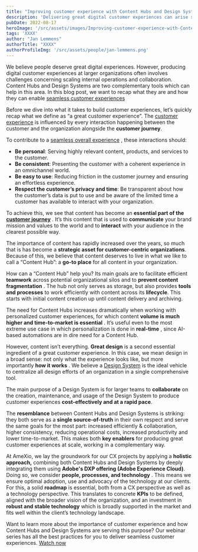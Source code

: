 ```yaml
---
title: "Improving customer experience with Content Hubs and Design Systems"
description: 'Delivering great digital customer experiences can arise some challenges, but Content Hubs and Design Systems can help you create a seamless and enjoyable customer journey.'
pubDate: 2022-08-17
heroImage: '/src/assets/images/Improving-customer-experience-with-Content-Hubs-and-Design-Systems.jpg'
tags: 'XXXX'
author: "Jan Lemmens"
authorTitle: "XXXX"
authorProfileImg: '/src/assets/people/jan-lemmens.png'
---
```



<LayoutSection backgroundColor="dark">
    <p>We believe people deserve great digital experiences. However, producing digital customer experiences at larger organizations often involves challenges concerning scaling internal operations and collaboration. Content Hubs and Design Systems are two complementary tools which can help in this area. In this blog post, we want to recap what they are and how they can enable <a href="ui-and-ux-achieving-consistency-across-digital-touchpoints.html" rel="noopener">seamless customer experiences</a></p>
</LayoutSection>

<LayoutSection>
    <p>Before we dive into what it takes to build customer experiences, let’s quickly recap what we define as “a great customer experience”. The <a href="../../services/" rel="noopener">customer experience</a> is influenced by every interaction happening between the customer and the organization alongside the <strong>customer journey</strong>.</p>
     <ContentImage loading="lazy" class='mx-auto shadow-xl shadow-primary/20 rounded-xl overflow-hidden'
            src='/src/assets/images/cxblog.png' 
            width="548"
            height="322"
    />
    <p>To contribute to a <a href="how-to-optimize-customer-experiences-at-scale.html" rel="noopener">seamless overall experience</a> , these interactions should:</p>
    <ul>
        <li><strong>Be personal</strong>: Serving highly relevant content, products, and services to the customer.</li>
        <li><strong>Be consistent</strong>: Presenting the customer with a coherent experience in an omnichannel world.</li>
        <li><strong>Be easy to use</strong>: Reducing friction in the customer journey and ensuring an effortless experience.</li>
        <li><strong>Respect the customer’s privacy and time</strong>: Be transparent about how the customer’s data is put to use and be aware of the limited time a customer has available to interact with your organization.</li>
    </ul>
    <p>To achieve this, we see that content has become an <strong>essential part of the <a href="how-to-optimize-customer-experiences-at-scale.html" rel="noopener">customer journey</a></strong> . It’s this content that is used to <strong>communicate</strong> your brand mission and values to the world and to <strong>interact</strong> with your audience in the clearest possible way.</p>
     <ContentImage loading="lazy" class='mx-auto shadow-xl shadow-primary/20 rounded-xl overflow-hidden'
           src='/src/assets/images/cxblo2022.png' 
            width="768"
            height="341"
    />
        <p>The importance of content has rapidly increased over the years, so much that is has become a <strong>strategic asset for customer-centric organizations</strong>. Because of this, we believe that content deserves to live in what we like to call a “Content Hub”: a <strong>go-to place</strong> for all content in your organization.</p>
        <p>How can a “Content Hub” help you? Its main goals are to facilitate efficient <strong>teamwork</strong> across potential organizational silos and to <strong>prevent content fragmentation</strong> . The hub not only serves as storage, but also provides <strong>tools and processes</strong> to work efficiently with content across its <strong>lifecycle</strong>. This starts with initial content creation up until content delivery and archiving.</p>        
     <ContentImage loading="lazy" class='mx-auto shadow-xl shadow-primary/20 rounded-xl overflow-hidden'
             src='/src/assets/images/contenthubs.png' 
            width="850"
            height="325"
    />
    <p>The need for Content Hubs increases dramatically when working with personalized customer experiences, for which content <strong>volume is much higher and time-to-market is essential</strong> . It’s useful even to the most extreme use case in which personalization is done in <strong>real-time</strong> , since AI-based automations are in dire need for a Content Hub.</p>
    <p>However, content isn’t everything. <strong>Great design</strong> is a second essential ingredient of a great customer experience. In this case, we mean design in a broad sense: not only what the experience looks like, but more importantly <strong>how it works</strong> . We believe a <a href="ux-ui-and-consistency-how-to-make-a-good-design-system-work-better.html" rel="noopener">Design System</a> is the ideal vehicle to centralize all design efforts of an organization in a single comprehensive tool.</p>
     <ContentImage loading="lazy" class='mx-auto shadow-xl shadow-primary/20 rounded-xl overflow-hidden'
            src='/src/assets/images/contenthubsanddesignsystems2.png' 
            width="582"
            height="554"
    />
    <p>The main purpose of a Design System is for larger teams to <strong>collaborate</strong> on the creation, maintenance, and usage of the Design System to produce customer experiences <strong>cost-effectively and at a rapid pace</strong>.</p>
    <p>The <strong>resemblance</strong> between Content Hubs and Design Systems is striking: they both serve as a <strong>single source-of-truth</strong> in their own respect and serve the same goals for the most part: increased efficiently & collaboration, higher consistency, reducing operational costs, increased productivity and lower time-to-market. This makes both <strong>key enablers</strong> for producing great customer experiences at scale, working in a complementary way.</p>
    <p>At AmeXio, we lay the groundwork for our CX projects by applying a <strong>holistic approach,</strong> combining both Content Hubs and Design Systems by deeply integrating them using <strong>Adobe's DXP offering (Adobe Experience Cloud)</strong>. Doing so, we consider <strong>people, processes, and technology</strong> . This means we ensure optimal adoption, use and advocacy of the technology at our clients. For this, a solid <strong>roadmap</strong> is essential, both from a CX perspective as well as a technology perspective. This translates to concrete <strong>KPIs</strong> to be defined, aligned with the broader vision of the organization, and an investment in <strong>robust and stable technology</strong> which is broadly supported in the market and fits well within the client’s technology landscape.</p>    
</LayoutSection>

<LayoutSection backgroundColor="dark">
    <p>Want to learn more about the importance of customer experience and how Content Hubs and Design Systems are serving this purpose? Our webinar series has all the best practices for you to deliver seamless customer experiences. <a href="ux-ui-and-consistency-how-to-make-a-good-design-system-work-better.html" rel="noopener">Watch now</a></p>
</LayoutSection>